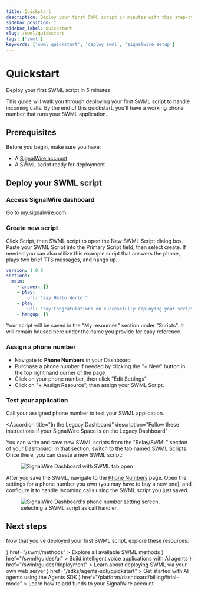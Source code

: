---
title: Quickstart
description: Deploy your first SWML script in minutes with this step-by-step guide
sidebar_position: 1
sidebar_label: Quickstart
slug: /swml/quickstart
tags: ['swml']
keywords: ['swml quickstart', 'deploy swml', 'signalwire setup']
---


# Quickstart

<Subtitle>Deploy your first SWML script in 5 minutes</Subtitle>

This guide will walk you through deploying your first SWML script to handle incoming calls. By the end of this quickstart, you'll have a working phone number that runs your SWML application.

## Prerequisites

Before you begin, make sure you have:
- A [SignalWire account](https://signalwire.com/signups/new)
- A SWML script ready for deployment

## Deploy your SWML script

<Steps>

### Access SignalWire dashboard
Go to [my.signalwire.com](https://my.signalwire.com?page=relay-bins).

### Create new script
Click Script, then SWML script to open the New SWML Script dialog box. 
Paste your SWML Script into the Primary Script field, then select create.
If needed you can also utilize this example script that answers the phone, plays two brief TTS messages, and hangs up.

```yaml andJson
version: 1.0.0
sections:
  main:
    - answer: {}
    - play:
        url: "say:Hello World!"
    - play:
        url: "say:Congratulations on successfully deploying your script!"
    - hangup: {}
```

Your script will be saved in the "My resources" section under "Scripts". 
It will remain housed here under the name you provide for easy reference.

### Assign a phone number
- Navigate to **Phone Numbers** in your Dashboard
- Purchase a phone number if needed by clicking the "+ New" button in the top right hand corner of the page
- Click on your phone number, then click "Edit Settings"
- Click on "+ Assign Resource", then assign your SWML Script.

### Test your application
Call your assigned phone number to test your SWML application.

</Steps>

<AccordionGroup>

<Accordion
  title="In the Legacy Dashboard"
  description="Follow these instructions if your SignalWire Space is on the Legacy Dashboard"
>

You can write and save new SWML scripts from the "Relay/SWML" section of your Dashboard.
In that section, switch to the tab named [SWML Scripts](https://my.signalwire.com/relay-bins).
Once there, you can create a new SWML script:

<figure>
  <img
    alt="SignalWire Dashboard with SWML tab open"
    className="img-600"
    src={require("./new-swml-2.png").default}
  />
</figure>

After you save the SWML, navigate to the [Phone Numbers](https://my.signalwire.com/phone_numbers) page.
Open the settings for a phone number you own (you may have to buy a new one),
and configure it to handle incoming calls using the SWML script you just saved.

<figure>
  <img
    className="img-400"
    alt="SignalWire Dashboard's phone number setting screen, selecting a SWML script as call handler."
    src={require("./add-phone-number.png").default}
  />
</figure>

</Accordion>

<UiAccordion/>

</AccordionGroup>


## Next steps

Now that you've deployed your first SWML script, explore these resources:

  <CardGroup cols={3}>
    <Card
      title="Methods reference"
      icon={<MdCode />}
      href="/swml/methods"
    >
      Explore all available SWML methods
    </Card>
    <Card
      title="AI guides"
      icon={<MdAutoAwesome />}
      href="/swml/guides/ai"
    >
      Build intelligent voice applications with AI agents
    </Card>
    <Card
      title="Deployment"
      icon={<MdCloud />}
      href="/swml/guides/deployment"
    >
      Learn about deploying SWML via your own web server
    </Card>
    <Card
      title="Agents SDK quickstart"
      icon={<MdSmartToy />}
      href="/sdks/agents-sdk/quickstart"
    >
      Get started with AI agents using the Agents SDK
    </Card>
    <Card
      title="Add funds to account"
      icon={<MdAccountBalanceWallet />}
      href="/platform/dashboard/billing#trial-mode"
    >
      Learn how to add funds to your SignalWire account
    </Card>
  </CardGroup>
